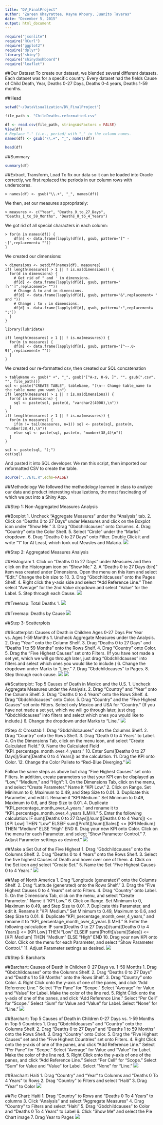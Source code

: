 ```yaml
---
title: "DV_FinalProject"
author: "Zareen Khayrattee, Kayne Khoury, Juanito Taveras"
date: "December 5, 2015"
output: html_document
---
```

```r
require("jsonlite")
require("RCurl")
require("ggplot2")
require("dplyr")
library("shiny")
require("shinydashboard")
require("leaflet")
```

##Our Dataset
To create our dataset, we blended several different datasets.
Each dataset was for a specific country.
Every dataset had the fields Cause of Child Death, Year, Deaths 0-27 Days, Deaths 0-4 years, Deaths 1-59 months.

##Head
```r
setwd("~/DataVisualization/DV_FinalProject")

file_path <- "ChildDeaths.reformatted.csv"

df <- read.csv(file_path, stringsAsFactors = FALSE)
View(df)
# Replace "." (i.e., period) with "_" in the column names.
names(df) <- gsub("\\.+", "_", names(df))

head(df)
```

##Summary
```r
summary(df)
```

##Extract, Transform, Load
To fix our data so it can be loaded into Oracle correctly, we first replaced the periods in our column rows with underscores. 
```
> names(df) <- gsub("\\.+", "_", names(df))
```
We then, set our measures appropriately:
```
> measures <- c("Year", "Deaths_0_to_27_Days", "Deaths_1_to_59_Months", "Deaths_0_to_4_Years") 
```
We got rid of all special characters in each column:
```
> for(n in names(df)) {
    df[n] <- data.frame(lapply(df[n], gsub, pattern="[^ -~]",replacement= ""))
}
```
We created our dimensions:
```
> dimensions <- setdiff(names(df), measures)
if( length(measures) > 1 || ! is.na(dimensions)) {
  for(d in dimensions) {
    # Get rid of " and ' in dimensions.
    df[d] <- data.frame(lapply(df[d], gsub, pattern="[\"']",replacement= ""))
    # Change & to and in dimensions.
    df[d] <- data.frame(lapply(df[d], gsub, pattern="&",replacement= " and "))
    # Change : to ; in dimensions.
    df[d] <- data.frame(lapply(df[d], gsub, pattern=":",replacement= ";"))
  }
}

library(lubridate)

if( length(measures) > 1 || ! is.na(measures)) {
  for(m in measures) {
    df[m] <- data.frame(lapply(df[m], gsub, pattern="[^--.0-9]",replacement= ""))
  }
}
```

We created our re-formatted csv, then created our SQL concatenation
```
> tableName <- gsub(" +", "_", gsub("[^A-z, 0-9, ]", "", gsub(".csv", "", file_path)))
sql <- paste("CREATE TABLE", tableName, "(\n-- Change table_name to the table name you want.\n")
if( length(measures) > 1 || ! is.na(dimensions)) {
  for(d in dimensions) {
    sql <- paste(sql, paste(d, "varchar2(4000),\n"))
  }
}
if( length(measures) > 1 || ! is.na(measures)) {
  for(m in measures) {
    if(m != tail(measures, n=1)) sql <- paste(sql, paste(m, "number(38,4),\n"))
    else sql <- paste(sql, paste(m, "number(38,4)\n"))
  }
}

sql <- paste(sql, ");")
cat(sql)
```
And pasted it into SQL developer. We ran this script, then imported our reformatted CSV to create the table.

```r
source("../ETL.R",echo=FALSE)
```

##Methodology
We followed the methodology learned in class to analyze our data and product interesting visualizations, the most fascinating of which we put into a Shiny App.

##Step 1: Non-Aggregated Measures Analysis

##Boxplot
1. Uncheck "Aggregate Measures" under the "Analysis" tab.
2. Click on "Deaths 0 to 27 Days" under Measures and click on the Boxplot icon under "Show Me."
3. Drag "Gbdchildcauses" onto Columns.
4. Drag "Country" onto the Color Shelf.
5. Select "Circle" under the "Marks" dropdown.
6. Drag "Deaths 0 to 27 Days" onto Filter. Double Click it and write "1" for At Least, which took out Measles and Malaria.
![](../02 Tableau/Boxplot1.jpg)

##Step 2: Aggregated Measures Analysis

##Histogram
1. Click on "Deaths 0 to 27 Days" under Measures and then click on the Historgram icon on "Show Me."
2. A "Deaths 0 to 27 Days (bin)" item was created under Dimensions. Open the menu on this item and select "Edit." Change the bin size to 10.
3. Drag "Gbdchildcauses" onto the Pages Shelf.
4. Right click the y-axis side and select "Add Reference Line." Then select "Average" for the 2nd Value dropdown and select "Value" for the Label.
5. Step through each Cause.
![](../02 Tableau/Histogram.jpg)

##Treemap: Total Deaths
1. 
![](../02 Tableau/Treemap total deaths1.jpg)

##Treemap: Deaths by Cause
![](../02 Tableau/Treemap Deaths by Cause1.jpg)

##Step 3: Scatterplots

##Scatterplot: Causes of Death in Children Ages 0-27 Days Per Year vs. Ages 1-59 Months
1. Uncheck Aggregate Measures under the Analysis.
2. Drag "Year" onto the Column Shelf.
3. Drag "Deaths 0 to 27 Days" and "Deaths 1 to 59 Months" onto the Rows Shelf.
4. Drag "Country" onto Color.
5. Drag the "Five Highest Causes"
set onto Filters. (If you have not made a set yet, which we will go through later, just drag "Gbdchildcauses" into filters and select which ones you would like to include.)
6. Change the dropdown under Marks to "Line."
7. Drag "Gbdchildcauses" to Pages.
8. Step through each cause.
![](../02 Tableau/Scatterplot2.jpg)
![](../02 Tableau/Scatterplot3.jpg)

##Scatterplot: Top 5 Causes of Death in Mexico and the U.S.
1. Uncheck Aggregate Measures under the Analysis.
2. Drag "Country" and "Year" onto the Column Shelf.
3. Drag "Deaths 0 to 4 Years" onto the Rows Shelf.
4. Drag "Gbdchildcauses" onto Color.
5. Drag "Country" and the "Five Highest Causes"
set onto Filters. Select only Mexico and USA for "Country." (If you have not made a set yet, which we will go through later, just drag "Gbdchildcauses" into filters and select which ones you would like to include.)
6. Change the dropdown under Marks to "Line."
![](../02 Tableau/MexicoUS Scatterplot1.jpg)

#Step 4: Crosstab
1. Drag "Gbdchildcauses" onto the Columns Shelf.
2. Drag "Country" onto the Rows Shelf.
3. Drag "Death 0 to 4 Years" to Label.
4. On the Dimensions Tab, click on the menu icon, and select "Create Calculated Field."
9. Name the Calculated Field "KPI_percentage_month_over_4_years."
10. Enter Sum([Deaths 0 to 27 Days])/Sum([Deaths 0 to 4 Years]) as the calculation.
11. Drag the KPI onto Color.
12. Change the Color Pallete to "Red-Blue Diverging."
![](../02 Tableau/Crosstab.jpg)

Follow the same steps as above but drag "Five Highest Causes" set onto Filters.
In addition, create parameters so that your KPI can be displayed as "Low," "Medium," and "High":
1. On the Dimensions Tab, click on the menu, and select "Create Parameter." Name it "KPI Low."
2. Click on Range. Set Minimum to 0, Maximum to 0.49, and Step Size to 0.01.
3. Duplicate this Parameter, and edit it. Rename it "KPI Medium." Set Minimum to 0.49, Maximum to 0.6, and Step Size to 0.01.
4. Duplicate "KPI_percentage_month_over_4_years," and rename it to "KPI_percentage_month_over_4_years (LMH)."
5. Enter the following calculation:
IF sum([Deaths 0 to 27 Days])/sum([Deaths 0 to 4 Years])	<= [KPI	Low] THEN "Low"
ELSEIF sum([Profit])/sum([Sales])	<= [KPI Medium] THEN "Medium"
ELSE "High"
END
6. Drag your new KPI onto Color.
Click on the menu for each Parameter, and select "Show Parameter Control."
7. Adjust Parameter settings as desired."
![](../02 Tableau/Crosstab2.jpg)

##Make a Set Out of the Five Highest
1. Drag "Gbdchildcauses" onto the Columns Shelf.
2. Drag "Deaths 0 to 4 Years" onto the Rows Shelf.
3. Select the five highest Causes of Death and hover over one of them.
4. Click on the Set icon and select "Create Set."
5. Name the Set "Five Highest Causes 0 to 4 Years."
![](../02 Tableau/Five Highest.jpg)

##Map of North America
1. Drag "Longitude (generated)" onto the Columns Shelf.
2. Drag "Latitude (generated) onto the Rows Shelf."
3. Drag the "Five Highest Causes 0 to 4 Years" set onto Filters.
4. Drag "Country" onto Label.
5. On the Dimensions Tab, click on the menu, and select "Create Parameter." Name it "KPI Low."
6. Click on Range. Set Minimum to 0, Maximum to 0.49, and Step Size to 0.01.
7. Duplicate this Parameter, and edit it. Rename it "KPI Medium." Set Minimum to 0.49, Maximum to 0.6, and Step Size to 0.01.
8. Duplicate "KPI_percentage_month_over_4_years," and rename it to "KPI_percentage_month_over_4_years (LMH)."
9. Enter the following calculation:
IF sum([Deaths 0 to 27 Days])/sum([Deaths 0 to 4 Years])	<= [KPI	Low] THEN "Low"
ELSEIF sum([Profit])/sum([Sales])	<= [KPI Medium] THEN "Medium"
ELSE "High"
END
10. Drag your new KPI onto Color.
Click on the menu for each Parameter, and select "Show Parameter Control."
11. Adjust Parameter settings as desired.
![](../02 Tableau/Map2_1.jpg)

##Step 5: Barcharts

##Barchart: Causes of Death in Children 0-27 Days vs. 1-59 Months
1. Drag "Gbdchildcauses" onto the Columns Shelf.
2. Drag "Deaths 0 to 27 Days" and "Deaths 1 to 59 Months" onto the Rows Shelf.
3. Drag "Country" onto Color.
4. Right Click onto the y-axis of one of the panes, and click "Add Reference Line." Select "Per Pane" for "Scope." Select "Average" for Value and "Value" for Label. Make the color of the line red.
5. Right Click onto the y-axis of one of the panes, and click "Add Reference Line." Select "Per Cell" for "Scope." Select "Sum" for Value and "Value" for Label. Select "None" for "Line."
![](../02 Tableau/Barchart.jpg)

##Barchart: Top 5 Causes of Death in Children 0-27 Days vs. 1-59 Months in Top 5 Countries
1. Drag "Gbdchildcauses" and "Country" onto the Columns Shelf.
2. Drag "Deaths 0 to 27 Days" and "Deaths 1 to 59 Months" onto the Rows Shelf.
3. Drag "Country" onto Color.
5. Drag the "Five Highest Causes" set and the "Five Highest Countries" set onto Filters.
4. Right Click onto the y-axis of one of the panes, and click "Add Reference Line." Select "Per Pane" for "Scope." Select "Average" for Value and "Value" for Label. Make the color of the line red.
5. Right Click onto the y-axis of one of the panes, and click "Add Reference Line." Select "Per Cell" for "Scope." Select "Sum" for Value and "Value" for Label. Select "None" for "Line."
![](../02 Tableau/Barchart2.jpg)

##Barchart: Haiti
1. Drag "Country" and "Year" to Columns and "Deaths 0 To 4 Years" to Rows
2. Drag "Country" to Filters and select "Haiti"
3. Drag "Year" to Color
![](../02 Tableau/Haiti Bar.jpg)

##Pie Chart: Haiti
1. Drag "Country" to Rows and "Deaths 0 To 4 Years" to columns
3. Click "Analysis" and select "Aggregate Measures"
4. Drag "Country" to Filters and select "Haiti"
5. Drag "Gbdchildcauses" to Color and "Deaths 0 To 4 Years" to Label
6. Click "Show Me" and select the Pie Chart image
7. Drag Year to Pages
![](../02 Tableau/Haiti Pie.jpg)
